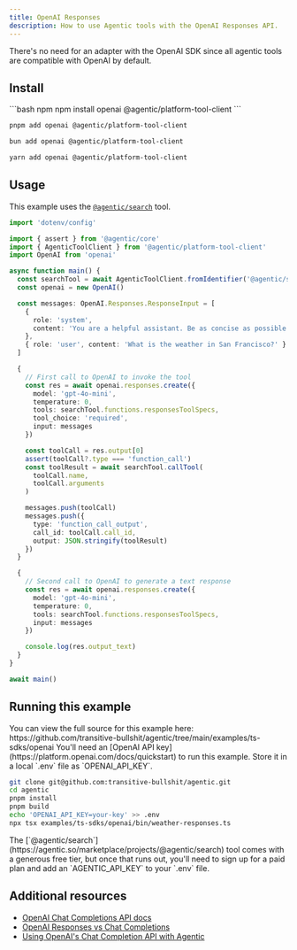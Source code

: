```yaml
---
title: OpenAI Responses
description: How to use Agentic tools with the OpenAI Responses API.
---
```


<Tip>
  There's no need for an adapter with the OpenAI SDK since all agentic tools are
  compatible with OpenAI by default.
</Tip>

## Install

<CodeGroup>
```bash npm
npm install openai @agentic/platform-tool-client
```

```bash pnpm
pnpm add openai @agentic/platform-tool-client
```

```bash bun
bun add openai @agentic/platform-tool-client
```

```bash yarn
yarn add openai @agentic/platform-tool-client
```

</CodeGroup>

## Usage

This example uses the [`@agentic/search`](https://agentic.so/marketplace/projects/@agentic/search) tool.

```ts
import 'dotenv/config'

import { assert } from '@agentic/core'
import { AgenticToolClient } from '@agentic/platform-tool-client'
import OpenAI from 'openai'

async function main() {
  const searchTool = await AgenticToolClient.fromIdentifier('@agentic/search')
  const openai = new OpenAI()

  const messages: OpenAI.Responses.ResponseInput = [
    {
      role: 'system',
      content: 'You are a helpful assistant. Be as concise as possible.'
    },
    { role: 'user', content: 'What is the weather in San Francisco?' }
  ]

  {
    // First call to OpenAI to invoke the tool
    const res = await openai.responses.create({
      model: 'gpt-4o-mini',
      temperature: 0,
      tools: searchTool.functions.responsesToolSpecs,
      tool_choice: 'required',
      input: messages
    })

    const toolCall = res.output[0]
    assert(toolCall?.type === 'function_call')
    const toolResult = await searchTool.callTool(
      toolCall.name,
      toolCall.arguments
    )

    messages.push(toolCall)
    messages.push({
      type: 'function_call_output',
      call_id: toolCall.call_id,
      output: JSON.stringify(toolResult)
    })
  }

  {
    // Second call to OpenAI to generate a text response
    const res = await openai.responses.create({
      model: 'gpt-4o-mini',
      temperature: 0,
      tools: searchTool.functions.responsesToolSpecs,
      input: messages
    })

    console.log(res.output_text)
  }
}

await main()
```

## Running this example

<Note>
  You can view the full source for this example here:
  https://github.com/transitive-bullshit/agentic/tree/main/examples/ts-sdks/openai
</Note>

<Info>
  You'll need an [OpenAI API key](https://platform.openai.com/docs/quickstart)
  to run this example. Store it in a local `.env` file as `OPENAI_API_KEY`.
</Info>

```sh
git clone git@github.com:transitive-bullshit/agentic.git
cd agentic
pnpm install
pnpm build
echo 'OPENAI_API_KEY=your-key' >> .env
npx tsx examples/ts-sdks/openai/bin/weather-responses.ts
```

<Info>
  The
  [`@agentic/search`](https://agentic.so/marketplace/projects/@agentic/search)
  tool comes with a generous free tier, but once that runs out, you'll need to
  sign up for a paid plan and add an `AGENTIC_API_KEY` to your `.env` file.
</Info>

## Additional resources

- [OpenAI Chat Completions API docs](https://platform.openai.com/docs/api-reference/chat/create)
- [OpenAI Responses vs Chat Completions](https://platform.openai.com/docs/guides/responses-vs-chat-completions)
- [Using OpenAI's Chat Completion API with Agentic](/marketplace/ts-sdks/openai-chat)
